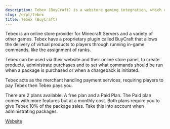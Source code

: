 ```yaml
---
description: Tebex (BuyCraft) is a webstore gaming integration, which can deliver products straight to players through a plugin. 
slug: /e/pl/tebex
title: Tebex (BuyCraft)
---
```


Tebex is an online store provider for Minecraft Servers and a variety of other games. Tebex have a proprietary plugin called BuyCraft that allows the delivery of virtual products to players through running in-game commands, like the assignment of ranks. 

Tebex can be used via their website and their online store panel, to create products, administrate purchases and to set what commands should be run when a package is purchased or when a chargeback is initiated. 

Tebex acts as the merchant handling payment services, requiring players to pay Tebex then Tebex pays you. 

There are 2 plans available. A free plan and a Paid Plan. The Paid plan comes with more features but at a monthly cost. Both plans require you to give Tebex 10% of the package sales. Take this into account when administrating packages. 

<div>
<a class="button button--outline button--primary" href="https://www.tebex.io/">Website</a>&nbsp;
</div>
